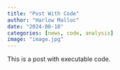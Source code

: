 ```yaml
---
title: "Post With Code"
author: "Harlow Malloc"
date: "2024-08-18"
categories: [news, code, analysis]
image: "image.jpg"
---
```


This is a post with executable code.
